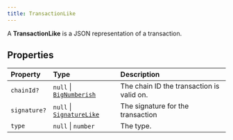 ```yaml
---
title: TransactionLike
---
```


A **TransactionLike** is a JSON representation of a transaction.

## Properties

| Property | Type | Description |
| :------ | :------ | :------ |
| `chainId?` | `null` \| [`BigNumberish`](/content/type-aliases/BigNumberish) | The chain ID the transaction is valid on. |
| `signature?` | `null` \| [`SignatureLike`](/content/type-aliases/SignatureLike) | The signature for the transaction |
| `type` | `null` \| `number` | The type. |
